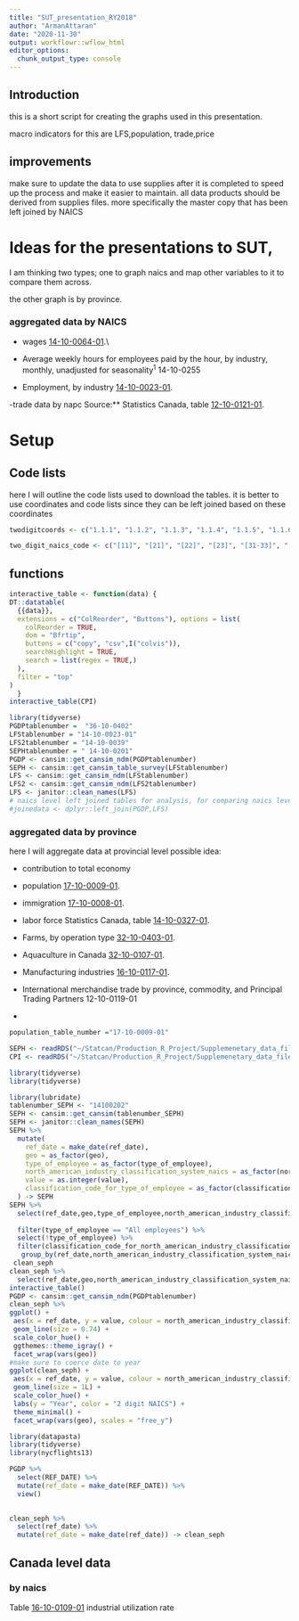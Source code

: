 ```yaml
---
title: "SUT_presentation_RY2018"
author: "ArmanAttaran"
date: "2020-11-30"
output: workflowr::wflow_html
editor_options:
  chunk_output_type: console
---
```


## Introduction

this is a short script for creating the graphs used in this presentation.

macro indicators for this are LFS,population, trade,price

## improvements

make sure to update the data to use supplies after it is completed to speed up the process and make it easier to maintain. all data products should be derived from supplies files. more specifically the master copy that has been left joined by NAICS

# Ideas for the presentations to SUT,

I am thinking two types; one to graph naics and map other variables to it to compare them across.

the other graph is by province.

### aggregated data by NAICS

-   wages [14-10-0064-01](https://www150.statcan.gc.ca/t1/tbl1/en/tv.action?pid=1410006401 "Table 14-10-0064-01").\\

-   Average weekly hours for employees paid by the hour, by industry, monthly, unadjusted for seasonality^1^ 14-10-0255

-   Employment, by industry [14-10-0023-01](https://www150.statcan.gc.ca/t1/tbl1/en/tv.action?pid=1410002301 "Table 14-10-0023-01").

-trade data by napc Source:** Statistics Canada, table [12-10-0121-01](https://www150.statcan.gc.ca/t1/tbl1/en/tv.action?pid=1210012101 "Table 12-10-0121-01").
    
    
    
# Setup

## Code lists
here I will outline the code lists used to download the tables.
it is better to use coordinates and code lists since they can be left joined based on these coordinates 


```r

twodigitcoords <- c("1.1.1", "1.1.2", "1.1.3", "1.1.4", "1.1.5", "1.1.6", "1.1.7", "1.1.8", "1.1.9", "1.1.10", "1.1.11", "1.1.12", "1.1.13", "1.1.14", "1.1.15", "1.1.16", "1.1.17", "1.1.18", "1.1.19", "1.1.20", "1.1.21", "2.1.1", "2.1.2", "2.1.3", "2.1.4", "2.1.5", "2.1.6", "2.1.7", "2.1.8", "2.1.9", "2.1.10", "2.1.11", "2.1.12", "2.1.13", "2.1.14", "2.1.15", "2.1.16", "2.1.17", "2.1.18", "2.1.19", "2.1.20", " 2.1.21", "3.1.1", "3.1.2", "3.1.3", "3.1.4", "3.1.5", "3.1.6", "3.1.7", "3.1.8", "3.1.9", "3.1.10", "3.1.11", "3.1.12", "3.1.13", "3.1.14", "3.1.15", "3.1.16", "3.1.17", "3.1.18", "3.1.19", "3.1.20", "3.1.21", "4.1.1", "4.1.2", "4.1.3", "4.1.4", "4.1.5", "4.1.6", "4.1.7", "4.1.8", "4.1.9", "4.1.10", "4.1.11", "4.1.12", "4.1.13", "4.1.14", "4.1.15", "4.1.16", "4.1.17", "4.1.18", "4.1.19", "4.1.20", "4.1.21", "5.1.1", "5.1.2", "5.1.3", "5.1.4", "5.1.5", "5.1.6", "5.1.7", "5.1.8", "5.1.9", "5.1.10", "5.1.11", "5.1.12", "5.1.13", "5.1.14", "5.1.15", "5.1.16", "5.1.17", "5.1.18", "5.1.19", "5.1.20", "5.1.21", "6.1.1", "6.1.2", "6.1.3", "6.1.4", "6.1.5", "6.1.6", "6.1.7", "6.1.8", "6.1.9", "6.1.10", "6.1.11", "6.1.12", "6.1.13", "6.1.14", "6.1.15", "6.1.16", "6.1.17", "6.1.18", "6.1.19", "6.1.20", "6.1.21", "7.1.1", "7.1.2", "7.1.3", "7.1.4", "7.1.5", "7.1.6", "7.1.7", "7.1.8", "7.1.9", "7.1.10", "7.1.11", "7.1.12", "7.1.13", "7.1.14", "7.1.15", "7.1.16", "7.1.17", "7.1.18", "7.1.19", "7.1.20", "7.1.21", "8.1.1", "8.1.2", "8.1.3", "8.1.4", "8.1.5", "8.1.6", "8.1.7", "8.1.8", "8.1.9", "8.1.10", "8.1.11", "8.1.12", "8.1.13", "8.1.14", "8.1.15", "8.1.16", "8.1.17", "8.1.18", "8.1.19", "8.1.20", "8.1.21", "9.1.1", "9.1.2", "9.1.3", "9.1.4", "9.1.5", "9.1.6", "9.1.7", "9.1.8", "9.1.9", "9.1.10", "9.1.11", "9.1.12", "9.1.13", "9.1.14", "9.1.15", "9.1.16", "9.1.17", "9.1.18", "9.1.19", "9.1.20", "9.1.21", "10.1.1", "10.1.2", "10.1.3", "10.1.4", "10.1.5", "10.1.6", "10.1.7", "10.1.8", "10.1.9", "10.1.10", "10.1.11", "10.1.12", "10.1.13", "10.1.14", "10.1.15", "10.1.16", "10.1.17", "10.1.18", "10.1.19", "10.1.20", "10.1.21", "11.1.1", "11.1.2", "11.1.3", "11.1.4", "11.1.5", "11.1.6", "11.1.7", "11.1.8", "11.1.9", "11.1.10", "11.1.11", "11.1.12", "11.1.13", "11.1.14", "11.1.15", "11.1.16", "11.1.17", "11.1.18", "11.1.19", "11.1.20", "11.1.21", "12.1.1", "12.1.2", "12.1.3", "12.1.4", "12.1.5", "12.1.6", "12.1.7", "12.1.8", "12.1.9", "12.1.10", "12.1.11", "12.1.12", "12.1.13", "12.1.14", "12.1.15", "12.1.16", "12.1.17", "12.1.18", "12.1.19", "12.1.20", "12.1.21", "13.1.1", "13.1.2", "13.1.3", "13.1.4", "13.1.5", "13.1.6", "13.1.7", "13.1.8", "13.1.9", "13.1.10", "13.1.11", "13.1.12", "13.1.13", "13.1.14", "13.1.15", "13.1.16", "13.1.17", "13.1.18", "13.1.19", "13.1.20", "13.1.21", "14.1.1", "14.1.2", "14.1.3", "14.1.4", "14.1.5", "14.1.6", "14.1.7", "14.1.8", "14.1.9", "14.1.10", "14.1.11", "14.1.12", "14.1.13", "14.1.14", "14.1.15", "14.1.16", "14.1.17", "14.1.18", "14.1.19", "14.1.20", "14.1.21")

two_digit_naics_code <- c("[11]", "[21]", "[22]", "[23]", "[31-33]", "[41]", "[44-45]", "[48-49]", "[51]", "[52]", "[53]", "[54]", "[55]", "[56]", "[61]", "[62]", "[71]", "[72]", "[81]", "[91]")

```


## functions

```r
interactive_table <- function(data) {
DT::datatable(
  {{data}},
  extensions = c("ColReorder", "Buttons"), options = list(
    colReorder = TRUE,
    dom = "Bfrtip",
    buttons = c("copy", "csv",I("colvis")),
    searchHighlight = TRUE,
    search = list(regex = TRUE,)
  ),
  filter = "top"
)
  }
interactive_table(CPI)
```



```r
library(tidyverse)
PGDPtablenumber =  "36-10-0402"
LFStablenumber = "14-10-0023-01"
LFS2tablenumber = "14-10-0039"
SEPHtablenumber = " 14-10-0201"
PGDP <- cansim::get_cansim_ndm(PGDPtablenumber)
SEPH <- cansim::get_cansim_table_survey(LFStablenumber)
LFS <- cansim::get_cansim_ndm(LFStablenumber)
LFS2 <- cansim::get_cansim_ndm(LFS2tablenumber)
LFS <- janitor::clean_names(LFS)
# naics level left joined tables for analysis, for comparing naics level analysis 
#joinedata <- dplyr::left_join(PGDP,LFS)


```

### aggregated data by province

here I will aggregate data at provincial level possible idea:

-   contribution to total economy

-   population [17-10-0009-01](https://www150.statcan.gc.ca/t1/tbl1/en/tv.action?pid=1710000901 "Table 17-10-0009-01").

-   immigration [17-10-0008-01](https://www150.statcan.gc.ca/t1/tbl1/en/tv.action?pid=1710000801 "Table 17-10-0008-01").

-   labor force Statistics Canada, table [14-10-0327-01](https://www150.statcan.gc.ca/t1/tbl1/en/tv.action?pid=1410032701 "Table 14-10-0327-01").

-   Farms, by operation type [32-10-0403-01](https://www150.statcan.gc.ca/t1/tbl1/en/tv.action?pid=3210040301 "Table 32-10-0403-01").

-   Aquaculture in Canada [32-10-0107-01](https://www150.statcan.gc.ca/t1/tbl1/en/tv.action?pid=3210010701 "Table 32-10-0107-01").

-   Manufacturing industries [16-10-0117-01](https://www150.statcan.gc.ca/t1/tbl1/en/tv.action?pid=1610011701 "Table 16-10-0117-01").

-    International merchandise trade by province, commodity, and Principal Trading Partners 12-10-0119-01

-   

```r
population_table_number ="17-10-0009-01"

SEPH <- readRDS("~/Statcan/Production_R_Project/Supplemenetary_data_files_automation/output/RDSobjects/SEPH.rds")
CPI <- readRDS("~/Statcan/Production_R_Project/Supplemenetary_data_files_automation/output/RDSobjects/CPI.rds")

```

```r
library(tidyverse)
library(tidyverse)

library(lubridate)
tablenumber_SEPH <- "14100202"
SEPH <- cansim::get_cansim(tablenumber_SEPH)
SEPH <- janitor::clean_names(SEPH)
SEPH %>%
  mutate(
    ref_date = make_date(ref_date),
    geo = as_factor(geo),
    type_of_employee = as_factor(type_of_employee),
    north_american_industry_classification_system_naics = as_factor(north_american_industry_classification_system_naics),
    value = as.integer(value),
    classification_code_for_type_of_employee = as_factor(classification_code_for_north_american_industry_classification_system_naics)
  ) -> SEPH
SEPH %>%
  select(ref_date,geo,type_of_employee,north_american_industry_classification_system_naics,value,hierarchy_for_north_american_industry_classification_system_naics,coordinate,classification_code_for_north_american_industry_classification_system_naics) %>% 
  
  filter(type_of_employee == "All employees") %>%
  select(!type_of_employee) %>%
  filter(classification_code_for_north_american_industry_classification_system_naics %in% c(two_digit_naics_code) ) %>%
   group_by(ref_date,north_american_industry_classification_system_naics,geo)->
 clean_seph
clean_seph %>%
  select(ref_date,geo,north_american_industry_classification_system_naics,value) %>%
interactive_table()
PGDP <- cansim::get_cansim_ndm(PGDPtablenumber)
clean_seph %>%
ggplot() +
 aes(x = ref_date, y = value, colour = north_american_industry_classification_system_naics) +
 geom_line(size = 0.74) +
 scale_color_hue() +
 ggthemes::theme_igray() +
 facet_wrap(vars(geo))
#make sure to coerce date to year 
ggplot(clean_seph) +
 aes(x = ref_date, y = value, colour = north_american_industry_classification_system_naics) +
 geom_line(size = 1L) +
 scale_color_hue() +
 labs(y = "Year", color = "2 digit NAICS") +
 theme_minimal() +
 facet_wrap(vars(geo), scales = "free_y")

```

```r
library(datapasta)
library(tidyverse)
library(nycflights13)

PGDP %>% 
  select(REF_DATE) %>% 
  mutate(ref_date = make_date(REF_DATE)) %>%
  view()
  

clean_seph %>%
  select(ref_date) %>%
  mutate(ref_date = make_date(ref_date)) -> clean_seph
```

## Canada level data

### by naics

Table [16-10-0109-01](https://www150.statcan.gc.ca/t1/tbl1/en/tv.action?pid=1610010901) industrial utilization rate
